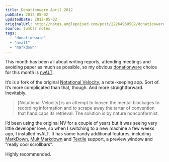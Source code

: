 ```yaml
---
title: Donationware April 2012
pubDate: 2012-05-02
updatedDate: 2012-05-02
originalUrl: http://notes.anglepoised.com/post/22264950582/donationware-april-2012
source: tumblr notes
tags:
  - "donationware"
  - "nvalt"
  - "markdown"
---
```


This month has been all about writing reports, attending meetings and avoiding paper as much as possible, so my obvious [donationware](/notes/donationware/) choice for this month is [nvALT](http://brettterpstra.com/project/nvalt/).

It’s is a fork of the original [Notational Velocity](http://notational.net/), a note-keeping app. Sort of. It’s more complicated than that, though. And more straightforward. Inevitably.

> [Notational Velocity] is an attempt to loosen the mental blockages to recording information and to scrape away the tartar of convention that handicaps its retrieval. The solution is by nature nonconformist.

I’d been using the original NV for a couple of years but it was seeing very little developer love, so when I switching to a new machine a few weeks ago, I installed nvALT. It has some handy additional features, including [MarkDown](http://daringfireball.net/projects/markdown/), [MultiMarkdown](http://fletcherpenney.net/multimarkdown/) and [Textile](http://www.textism.com/tools/textile/) support, a preview window and “really cool scrollbars”.

Highly recommended.
